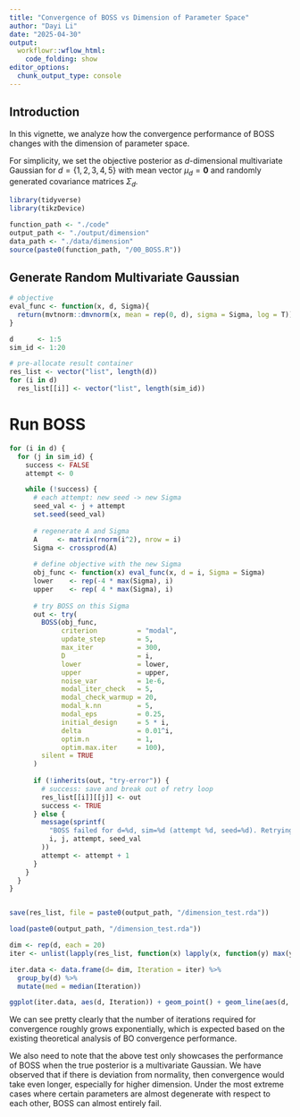 ```yaml
---
title: "Convergence of BOSS vs Dimension of Parameter Space"
author: "Dayi Li"
date: "2025-04-30"
output: 
  workflowr::wflow_html:
    code_folding: show
editor_options:
  chunk_output_type: console
---
```



## Introduction

In this vignette, we analyze how the convergence performance of BOSS changes with the dimension of parameter space.

For simplicity, we set the objective posterior as $d$-dimensional multivariate Gaussian for $d = \{1, 2, 3, 4, 5\}$ with mean vector $\mu_d = \mathbf{0}$ and randomly generated covariance matrices $\Sigma_d$. 

```r
library(tidyverse)
library(tikzDevice)

function_path <- "./code"
output_path <- "./output/dimension"
data_path <- "./data/dimension"
source(paste0(function_path, "/00_BOSS.R"))
```

## Generate Random Multivariate Gaussian

```r
# objective
eval_func <- function(x, d, Sigma){
  return(mvtnorm::dmvnorm(x, mean = rep(0, d), sigma = Sigma, log = T))
}

d      <- 1:5
sim_id <- 1:20

# pre-allocate result container
res_list <- vector("list", length(d))
for (i in d) 
  res_list[[i]] <- vector("list", length(sim_id))
```

# Run BOSS

```r

for (i in d) {
  for (j in sim_id) {
    success <- FALSE
    attempt <- 0

    while (!success) {
      # each attempt: new seed -> new Sigma
      seed_val <- j + attempt
      set.seed(seed_val)
      
      # regenerate A and Sigma
      A     <- matrix(rnorm(i^2), nrow = i)
      Sigma <- crossprod(A)
      
      # define objective with the new Sigma
      obj_func <- function(x) eval_func(x, d = i, Sigma = Sigma)
      lower    <- rep(-4 * max(Sigma), i)
      upper    <- rep( 4 * max(Sigma), i)
      
      # try BOSS on this Sigma
      out <- try(
        BOSS(obj_func,
             criterion          = "modal",
             update_step        = 5,
             max_iter           = 300,
             D                  = i,
             lower              = lower,
             upper              = upper,
             noise_var          = 1e-6,
             modal_iter_check   = 5,
             modal_check_warmup = 20,
             modal_k.nn         = 5,
             modal_eps          = 0.25,
             initial_design     = 5 * i,
             delta              = 0.01^i,
             optim.n            = 1,
             optim.max.iter     = 100),
        silent = TRUE
      )
      
      if (!inherits(out, "try-error")) {
        # success: save and break out of retry loop
        res_list[[i]][[j]] <- out
        success <- TRUE
      } else {
        message(sprintf(
          "BOSS failed for d=%d, sim=%d (attempt %d, seed=%d). Retrying with new Sigma…",
          i, j, attempt, seed_val
        ))
        attempt <- attempt + 1
      }
    }
  }
}


save(res_list, file = paste0(output_path, "/dimension_test.rda"))
```

```r
load(paste0(output_path, "/dimension_test.rda"))

dim <- rep(d, each = 20)
iter <- unlist(lapply(res_list, function(x) lapply(x, function(y) max(y$modal_result$i)))) + 5*dim

iter.data <- data.frame(d= dim, Iteration = iter) %>%
  group_by(d) %>%
  mutate(med = median(Iteration))

ggplot(iter.data, aes(d, Iteration)) + geom_point() + geom_line(aes(d, med))
```

We can see pretty clearly that the number of iterations required for convergence roughly grows exponentially, which is expected based on the existing theoretical analysis of BO convergence performance.

We also need to note that the above test only showcases the performance of BOSS when the true posterior is a multivariate Gaussian. We have observed that if there is deviation from normality, then convergence would take even longer, especially for higher dimension. Under the most extreme cases where certain parameters are almost degenerate with respect to each other, BOSS can almost entirely fail.









